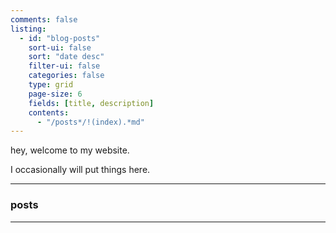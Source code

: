 ```yaml
---
comments: false
listing:
  - id: "blog-posts"
    sort-ui: false
    sort: "date desc"
    filter-ui: false
    categories: false
    type: grid
    page-size: 6
    fields: [title, description]
    contents: 
      - "/posts*/!(index).*md"
---
```


hey, welcome to my website. 

I occasionally will put things here.


-----------

### posts
::: {#blog-posts}
:::

-----